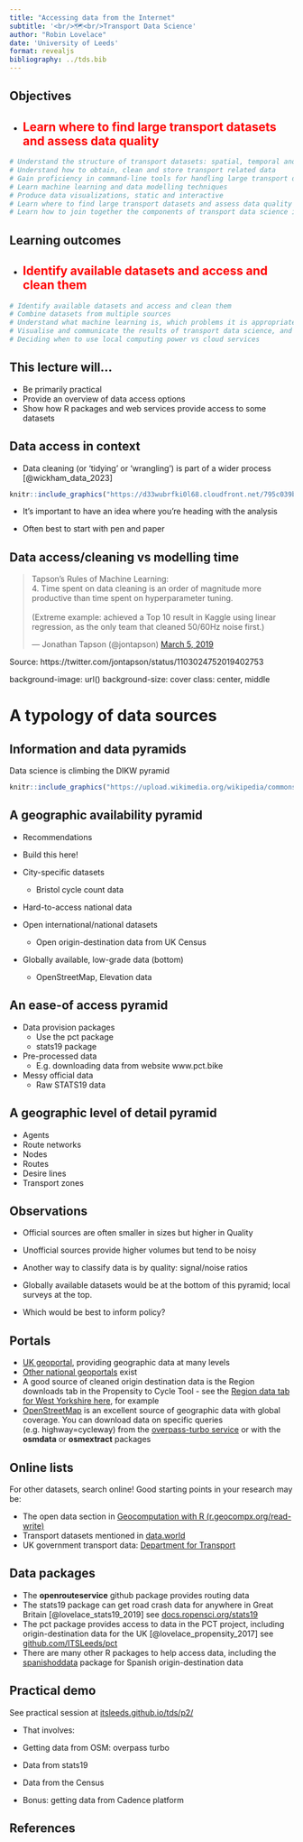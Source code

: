 ```yaml
---
title: "Accessing data from the Internet"
subtitle: '<br/>🗺<br/>Transport Data Science'
author: "Robin Lovelace"
date: 'University of Leeds'
format: revealjs
bibliography: ../tds.bib
---
```


## Objectives

-   

    ## <font color="red">Learn where to find large transport datasets and assess data quality</font>

```r
# Understand the structure of transport datasets: spatial, temporal and demographic
# Understand how to obtain, clean and store transport related data
# Gain proficiency in command-line tools for handling large transport datasets
# Learn machine learning and data modelling techniques
# Produce data visualizations, static and interactive
# Learn where to find large transport datasets and assess data quality
# Learn how to join together the components of transport data science into a cohesive project portfolio 
```

## Learning outcomes

-   

    ## <font color="red">Identify available datasets and access and clean them</font>

```r
# Identify available datasets and access and clean them
# Combine datasets from multiple sources
# Understand what machine learning is, which problems it is appropriate for compared with traditional statistical approaches, and how to implement machine learning techniques
# Visualise and communicate the results of transport data science, and know about setting-up interactive web applications
# Deciding when to use local computing power vs cloud services
```

## This lecture will...

::: incremental
-   Be primarily practical
-   Provide an overview of data access options
-   Show how R packages and web services provide access to some datasets
:::

## Data access in context

::: incremental
-   Data cleaning (or 'tidying' or 'wrangling') is part of a wider process [@wickham_data_2023]

```r
knitr::include_graphics("https://d33wubrfki0l68.cloudfront.net/795c039ba2520455d833b4034befc8cf360a70ba/558a5/diagrams/data-science-explore.png")
```

-   It's important to have an idea where you're heading with the analysis

-   Often best to start with pen and paper
:::

## Data access/cleaning vs modelling time

<blockquote class="twitter-tweet" data-lang="en">

<p lang="en" dir="ltr">

Tapson's Rules of Machine Learning:<br>4.
Time spent on data cleaning is an order of magnitude more productive than time spent on hyperparameter tuning.<br><br>(Extreme example: achieved a Top 10 result in Kaggle using linear regression, as the only team that cleaned 50/60Hz noise first.)

</p>

— Jonathan Tapson (@jontapson) <a href="https://twitter.com/jontapson/status/1103024752019402753?ref_src=twsrc%5Etfw">March 5, 2019</a>

</blockquote>

```{=html}
<script async src="https://platform.twitter.com/widgets.js" charset="utf-8"></script>
```

Source: https://twitter.com/jontapson/status/1103024752019402753

background-image: url() background-size: cover class: center, middle

# A typology of data sources

## Information and data pyramids

Data science is climbing the DIKW pyramid

```r
knitr::include_graphics("https://upload.wikimedia.org/wikipedia/commons/thumb/0/06/DIKW_Pyramid.svg/220px-DIKW_Pyramid.svg.png")
```

## A geographic availability pyramid

-   Recommendations

-   Build this here!

-   City-specific datasets

    -   Bristol cycle count data

-   Hard-to-access national data

-   Open international/national datasets

    -   Open origin-destination data from UK Census

-   Globally available, low-grade data (bottom)

    -   OpenStreetMap, Elevation data

## An ease-of access pyramid

-   Data provision packages
    -   Use the pct package
    -   stats19 package
-   Pre-processed data
    -   E.g. downloading data from website www.pct.bike
-   Messy official data
    -   Raw STATS19 data

## A geographic level of detail pyramid

-   Agents
-   Route networks
-   Nodes
-   Routes
-   Desire lines
-   Transport zones

## Observations

-   Official sources are often smaller in sizes but higher in Quality

-   Unofficial sources provide higher volumes but tend to be noisy

-   Another way to classify data is by quality: signal/noise ratios

-   Globally available datasets would be at the bottom of this pyramid; local surveys at the top.

-   Which would be best to inform policy?

## Portals

-   [UK geoportal](https://geoportal.statistics.gov.uk), providing geographic data at many levels
-   [Other national geoportals](http://www.geoportal.org/) exist
-   A good source of cleaned origin destination data is the Region downloads tab in the Propensity to Cycle Tool - see the [Region data tab for West Yorkshire here](http://www.pct.bike/m/?r=west-yorkshire), for example
-   [OpenStreetMap](https://www.openstreetmap.org/) is an excellent source of geographic data with global coverage. You can download data on specific queries (e.g. highway=cycleway) from the [overpass-turbo service](https://overpass-turbo.eu/) or with the **osmdata** or **osmextract** packages

## Online lists

For other datasets, search online!
Good starting points in your research may be:

-   The open data section in [Geocomputation with R (r.geocompx.org/read-write)](https://r.geocompx.org/read-write)
<!-- https://data.world/datasets/transportation -->
-   Transport datasets mentioned in [data.world](https://data.world/datasets/transportation)
<!-- https://www.gov.uk/government/organisations/department-for-transport/about/statistics -->
-   UK government transport data: [Department for Transport](https://www.gov.uk/government/organisations/department-for-transport/about/statistics)

## Data packages

-   The **openrouteservice** github package provides routing data
-   The stats19 package can get road crash data for anywhere in Great Britain [@lovelace_stats19_2019] see [docs.ropensci.org/stats19](https://docs.ropensci.org/stats19)
<!-- https://github.com/ITSLeeds/pct -->
-   The pct package provides access to data in the PCT project, including origin-destination data for the UK [@lovelace_propensity_2017] see [github.com/ITSLeeds/pct](https://github.com/ITSLeeds/pct)
<!-- https://github.com/ropenspain/spanishoddata -->
-   There are many other R packages to help access data, including the [spanishoddata](https://github.com/ropenspain/spanishoddata) package for Spanish origin-destination data

## Practical demo

See practical session at [itsleeds.github.io/tds/p2/](https://itsleeds.github.io/tds/p2/)

-   That involves:

-   Getting data from OSM: overpass turbo

-   Data from stats19

-   Data from the Census

-   Bonus: getting data from Cadence platform

## References